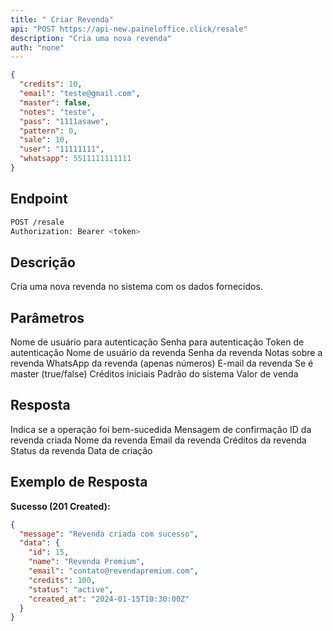 ```yaml
---
title: " Criar Revenda"
api: "POST https://api-new.paineloffice.click/resale"
description: "Cria uma nova revenda"
auth: "none"
---
```


<RequestExample>

```json Exemplo de Body
{
  "credits": 10,
  "email": "teste@gmail.com",
  "master": false,
  "notes": "teste",
  "pass": "1111asawe",
  "pattern": 0,
  "sale": 10,
  "user": "11111111",
  "whatsapp": 5511111111111
}
```

</RequestExample>

## Endpoint

<CodeGroup>

```bash Requisição
POST /resale
Authorization: Bearer <token>
```

</CodeGroup>

## Descrição

Cria uma nova revenda no sistema com os dados fornecidos.

## Parâmetros

<ParamField query="username" type="string" required>
  Nome de usuário para autenticação
</ParamField>

<ParamField query="password" type="string" required>
  Senha para autenticação
</ParamField>

<ParamField query="token" type="string" required>
  Token de autenticação
</ParamField>

<ParamField body="user" type="string" required>
  Nome de usuário da revenda
</ParamField>

<ParamField body="pass" type="string" required>
  Senha da revenda
</ParamField>

<ParamField body="notes" type="string">
  Notas sobre a revenda
</ParamField>

<ParamField body="whatsapp" type="number">
  WhatsApp da revenda (apenas números)
</ParamField>

<ParamField body="email" type="string" required>
  E-mail da revenda
</ParamField>

<ParamField body="master" type="boolean">
  Se é master (true/false)
</ParamField>

<ParamField body="credits" type="number">
  Créditos iniciais
</ParamField>

<ParamField body="pattern" type="integer">
  Padrão do sistema
</ParamField>

<ParamField body="sale" type="number">
  Valor de venda
</ParamField>

## Resposta

<ResponseField name="success" type="boolean">
  Indica se a operação foi bem-sucedida
</ResponseField>

<ResponseField name="message" type="string">
  Mensagem de confirmação
</ResponseField>

<ResponseField name="data" type="object">
  <Expandable title="properties">
    <ResponseField name="id" type="integer">
      ID da revenda criada
    </ResponseField>
    <ResponseField name="name" type="string">
      Nome da revenda
    </ResponseField>
    <ResponseField name="email" type="string">
      Email da revenda
    </ResponseField>
    <ResponseField name="credits" type="number">
      Créditos da revenda
    </ResponseField>
    <ResponseField name="status" type="string">
      Status da revenda
    </ResponseField>
    <ResponseField name="created_at" type="string">
      Data de criação
    </ResponseField>
  </Expandable>
</ResponseField>

## Exemplo de Resposta

**Sucesso (201 Created):**
```json
{
  "message": "Revenda criada com sucesso",
  "data": {
    "id": 15,
    "name": "Revenda Premium",
    "email": "contato@revendapremium.com",
    "credits": 100,
    "status": "active",
    "created_at": "2024-01-15T10:30:00Z"
  }
}
```